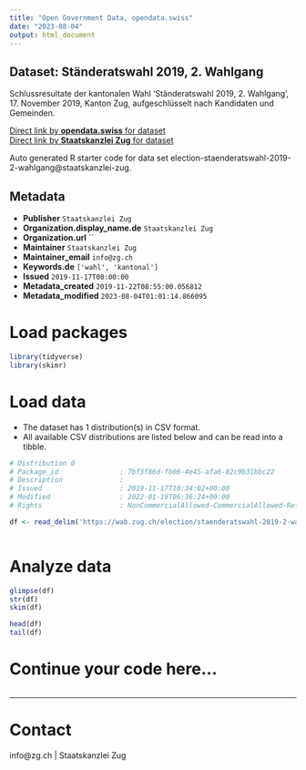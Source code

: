 ```yaml
---
title: "Open Government Data, opendata.swiss"
date: "2023-08-04"
output: html_document
---
```


## Dataset: Ständeratswahl 2019, 2. Wahlgang

Schlussresultate der kantonalen Wahl 'Ständeratswahl 2019, 2. Wahlgang', 17. November 2019, Kanton Zug, aufgeschlüsselt nach Kandidaten und Gemeinden.

[Direct link by **opendata.swiss** for dataset](https://opendata.swiss/de/dataset/standeratswahl-2019-2-wahlgang)<br>
[Direct link by **Staatskanzlei Zug** for dataset](https://wab.zug.ch/election/staenderatswahl-2019-2-wahlgang/data)

Auto generated R starter code for data set election-staenderatswahl-2019-2-wahlgang@staatskanzlei-zug.

## Metadata

- **Publisher** `Staatskanzlei Zug`
- **Organization.display_name.de** `Staatskanzlei Zug`
- **Organization.url** ``
- **Maintainer** `Staatskanzlei Zug`
- **Maintainer_email** `info@zg.ch`
- **Keywords.de** `['wahl', 'kantonal']`
- **Issued** `2019-11-17T00:00:00`
- **Metadata_created** `2019-11-22T08:55:00.056812`
- **Metadata_modified** `2023-08-04T01:01:14.866095`


# Load packages

```r

library(tidyverse)
library(skimr)

```

# Load data

-   The dataset has 1 distribution(s) in CSV format.
-   All available CSV distributions are listed below and can be read into a tibble.

```r

# Distribution 0
# Package_id               : 7bf3f86d-fb06-4e45-afa6-82c9b31bbc22
# Description              : 
# Issued                   : 2019-11-17T10:34:02+00:00
# Modified                 : 2022-01-19T06:36:24+00:00
# Rights                   : NonCommercialAllowed-CommercialAllowed-ReferenceRequired

df <- read_delim('https://wab.zug.ch/election/staenderatswahl-2019-2-wahlgang/data-csv')



```

# Analyze data

```r

glimpse(df)
str(df)
skim(df)

head(df)
tail(df)

```

# Continue your code here...

```r

```

------------------------------------------------------------------------

# Contact

info@zg.ch | Staatskanzlei Zug
